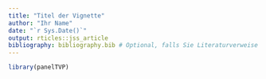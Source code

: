 ```yaml
---
title: "Titel der Vignette"
author: "Ihr Name"
date: "`r Sys.Date()`"
output: rticles::jss_article
bibliography: bibliography.bib # Optional, falls Sie Literaturverweise nutzen möchten
---
```



```r
library(panelTVP)
```

